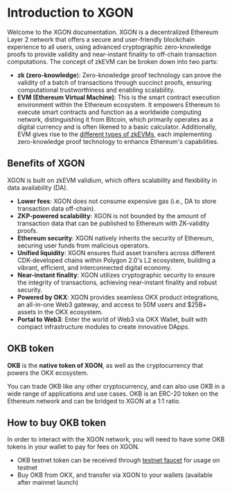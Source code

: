 # Introduction to XGON
Welcome to the XGON documentation.
XGON is a decentralized Ethereum Layer 2 network that offers a secure and user-friendly blockchain experience to all users, using advanced cryptographic zero-knowledge proofs to provide validity and near-instant finality to off-chain transaction computations.
The concept of zkEVM can be broken down into two parts:
- **zk (zero-knowledge**): Zero-knowledge proof technology can prove the validity of a batch of transactions through succinct proofs, ensuring computational trustworthiness and enabling scalability.
- **EVM (Ethereum Virtual Machine)**: This is the smart contract execution environment within the Ethereum ecosystem. It empowers Ethereum to execute smart contracts and function as a worldwide computing network, distinguishing it from Bitcoin, which primarily operates as a digital currency and is often likened to a basic calculator. Additionally, EVM gives rise to the [different types of zkEVMs](https://vitalik.ca/general/2022/08/04/zkevm.html "different types of zkEVMs"), each implementing zero-knowledge proof technology to enhance Ethereum's capabilities.

## Benefits of XGON
XGON is built on zkEVM validium, which offers scalability and flexibility in data availability (DA).
- **Lower fees**: XGON does not consume expensive gas (i.e., DA to store transaction data off-chain).
- **ZKP-powered scalability**: XGON is not bounded by the amount of transaction data that can be published to Ethereum with ZK-validity proofs.
- **Ethereum security**: XGON natively inherits the security of Ethereum, securing user funds from malicious operators.
- **Unified liquidity**: XGON ensures fluid asset transfers across different CDK-developed chains within Polygon 2.0's L2 ecosystem, building a vibrant, efficient, and interconnected digital economy.
- **Near-instant finality**: XGON utilizes cryptographic security to ensure the integrity of transactions, achieving near-instant finality and robust security.
- **Powered by OKX**: XGON provides seamless OKX product integrations, an all-in-one Web3 gateway, and access to 50M users and $25B+ assets in the OKX ecosystem.
- **Portal to Web3**: Enter the world of Web3 via OKX Wallet, built with compact infrastructure modules to create innovative DApps.

## OKB token
**OKB** is the **native token of XGON**, as well as the cryptocurrency that powers the OKX ecosystem. 

You can trade OKB like any other cryptocurrency, and can also use OKB in a wide range of applications and use cases. OKB is an ERC-20 token on the Ethereum network and can be bridged to XGON at a 1:1 ratio.

## How to buy OKB token
In order to interact with the XGON network, you will need to have some OKB tokens in your wallet to pay for fees on XGON.
- OKB testnet token can be received through [testnet faucet](https://www.okx.com/xgon/faucet "testnet faucet") for usage on testnet
- Buy OKB from OKX, and transfer via XGON to your wallets (available after mainnet launch)